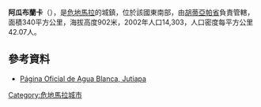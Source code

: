 {{Coord|14|29|0|N|89|38|58|W|display=title}}

'''阿瓜布蘭卡'''（{{lang-es|Agua Blanca}}），是[[危地馬拉|危地馬拉]]的城鎮，位於該國東南部，由[[胡蒂亞帕省|胡蒂亞帕省]]負責管轄，面積340平方公里，海拔高度902米，2002年人口14,303，人口密度每平方公里42.07人。

==參考資料==
* [https://web.archive.org/web/20140104211003/http://www.aguablanca.com.gt/ Página Oficial de Agua Blanca, Jutiapa]

{{Guatemala-geo-stub}}
[[Category:危地馬拉城市|Category:危地馬拉城市]]